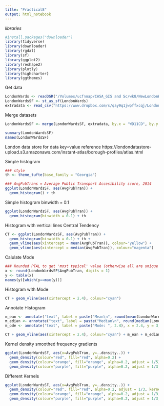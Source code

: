 ```yaml
---
title: "Practical8"
output: html_notebook
---
```


*libraries*
```r
#install.packages("downloader")
library(tidyverse)
library(downloader)
library(rgdal)
library(sf)
library(ggplot2)
library(reshape2)
library(plotly)
library(highcharter)
library(ggthemes)
```

Get data
```r
LondonWards <- readOGR("/Volumes/ucfnnap/CASA_GIS and Sc/wk8/NewLondonWard/NewLondonWard.shp", layer="NewLondonWard")
LondonWardsSF <- st_as_sf(LondonWards)
extradata <- read_csv("https://www.dropbox.com/s/qay9q1jwpffxcqj/LondonAdditionalDataFixed.csv?raw=1")
```

Merge datasets
```r
LondonWardsSF <- merge(LondonWardsSF, extradata, by.x = "WD11CD", by.y = "Wardcode")
```

```r
summary(LondonWardsSF)
names(LondonWardsSF)
```

London data store for data key=value reference
https://londondatastore-upload.s3.amazonaws.com/instant-atlas/borough-profiles/atlas.html  

Simple histogram
```r
### style
th <- theme_tufte(base_family = "Georgia")

### AvgPubTrans = Average Public Transport Accesibility score, 2014
ggplot(LondonWardsSF, aes(AvgPubTran)) +
  geom_histogram() + th
```

Simple histogram binwidth = 0.1
```r
ggplot(LondonWardsSF, aes(AvgPubTran)) +
  geom_histogram(binwidth = 0.1) + th
```

Histogram with vertical lines Central Tendency
```r
CT <- ggplot(LondonWardsSF, aes(AvgPubTran)) +
  geom_histogram(binwidth = 0.1) + th +
  geom_vline(aes(xintercept = mean(AvgPubTran)), colour="yellow") +
  geom_vline(aes(xintercept = median(AvgPubTran)), colour="magenta") 
```

Calulate Mode
```r
### Rounded PTAL to get 'most typical' value (otherwise all are unique values)
x <- round(LondonWardsSF$AvgPubTran, digits = 1)
y <- table(x)
names(y)[which(y==max(y))]
```

Histogram with Mode
```r
CT + geom_vline(aes(xintercept = 2.4), colour="cyan")
```

Annotate Histogram
```r
m_ean <- annotate("text", label = paste("Mean\n", round(mean(LondonWardsSF$AvgPubTran), digits = 2)), x = mean(LondonWardsSF$AvgPubTran), y = 7, color = "white", size = 3, family = "Georgia", hjust =-.01)
m_edian <- annotate("text", label = paste("Median\n", round(median(LondonWardsSF$AvgPubTran), digits = 2)), x = median(LondonWardsSF$AvgPubTran), y = 3, color = "white", size = 3, family = "Georgia", hjust =-.01)
m_ode <- annotate("text", label = paste("Mode: ", 2.4), x = 2.4, y = 3, color = "white", size = 3, family = "Georgia", angle = 90, vjust =-.5)

CT + geom_vline(aes(xintercept = 2.4), colour="cyan") + m_ean + m_edian + m_ode
```

Kernel density smoothed frequency gradients
```r
ggplot(LondonWardsSF, aes(x=AvgPubTran, y=..density..)) + 
  geom_density(colour="red", fill="red", alpha=0.2) + 
  geom_density(colour="orange", fill="orange", alpha=0.2, adjust = 1/5) + 
  geom_density(colour="purple", fill="purple", alpha=0.2, adjust = 1/3) + th
```

Different Kernels
```r
ggplot(LondonWardsSF, aes(x=AvgPubTran, y=..density..)) + 
  geom_density(colour="red", fill="red", alpha=0.2, adjust = 1/3, kernel="gaussian") + 
  geom_density(colour="orange", fill="orange", alpha=0.2, adjust = 1/3, kernel="rectangular") + 
  geom_density(colour="purple", fill="purple", alpha=0.2, adjust = 1/3, kernel="cosine") + th
```





